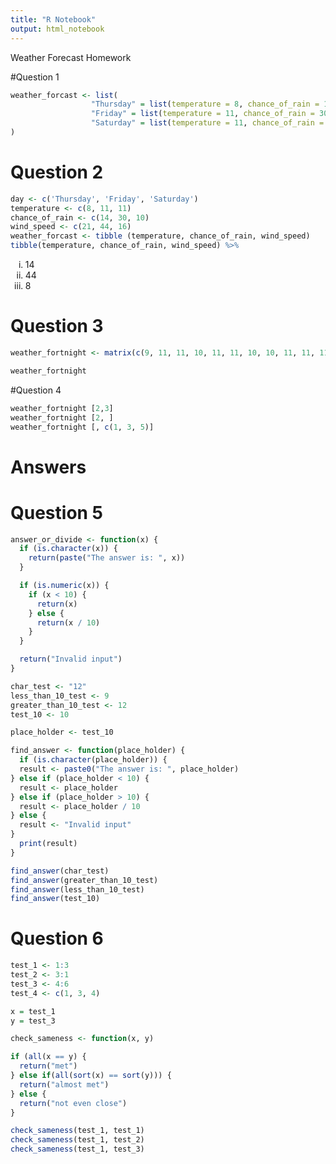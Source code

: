 ```yaml
---
title: "R Notebook"
output: html_notebook
---
```


Weather Forecast Homework

#Question 1

```r
weather_forcast <- list(
                  "Thursday" = list(temperature = 8, chance_of_rain = 14, wind_speed = 21),
                  "Friday" = list(temperature = 11, chance_of_rain = 30, wind_speed = 44),
                  "Saturday" = list(temperature = 11, chance_of_rain = 10, wind_speed = 16)
)
```

# Question 2

```r
day <- c('Thursday', 'Friday', 'Saturday')
temperature <- c(8, 11, 11)
chance_of_rain <- c(14, 30, 10)
wind_speed <- c(21, 44, 16)
weather_forcast <- tibble (temperature, chance_of_rain, wind_speed)
tibble(temperature, chance_of_rain, wind_speed) %>% 

```

i) 14
ii) 44
iii) 8

# Question 3

```r
weather_fortnight <- matrix(c(9, 11, 11, 10, 11, 11, 10, 10, 11, 11, 11, 11, 11, 10), nrow = 2, ncol = 7)

weather_fortnight
```

#Question 4
```r
weather_fortnight [2,3]
weather_fortnight [2, ]
weather_fortnight [, c(1, 3, 5)]
```

# Answers

# Question 5

```r
answer_or_divide <- function(x) {
  if (is.character(x)) {
    return(paste("The answer is: ", x))
  }

  if (is.numeric(x)) {
    if (x < 10) {
      return(x)
    } else {
      return(x / 10)
    }
  }

  return("Invalid input")
}
```

```r
char_test <- "12"
less_than_10_test <- 9
greater_than_10_test <- 12
test_10 <- 10
```

```r
place_holder <- test_10

find_answer <- function(place_holder) {
  if (is.character(place_holder)) {
  result <- paste0("The answer is: ", place_holder)
} else if (place_holder < 10) {
  result <- place_holder
} else if (place_holder > 10) {
  result <- place_holder / 10
} else {
  result <- "Invalid input"
}
  print(result)
}

find_answer(char_test)
find_answer(greater_than_10_test)
find_answer(less_than_10_test)
find_answer(test_10)

```
# Question 6

```r
test_1 <- 1:3
test_2 <- 3:1
test_3 <- 4:6
test_4 <- c(1, 3, 4)

x = test_1
y = test_3

check_sameness <- function(x, y)

if (all(x == y) {
  return("met")
} else if(all(sort(x) == sort(y))) {
  return("almost met")
} else {
  return("not even close")
}

check_sameness(test_1, test_1)
check_sameness(test_1, test_2)
check_sameness(test_1, test_3)

```

